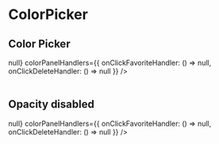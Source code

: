 
# ColorPicker

<Props of={ColorPicker} />

## Color Picker

<Playground>
  <div style={{
    position: 'absolute'
  }}>
    <ColorPicker
      colorValue='#fff'
      i18n={{
        label: 'color',
        clearButton: 'clear'
      }}
      favoriteColors={[]}
      onColorChange={() => null}
      colorPanelHandlers={{
        onClickFavoriteHandler: () => null,
        onClickDeleteHandler: () => null
      }}
    />
  </div>
</Playground>

<br />

## Opacity disabled

<Playground>
  <div style={{
    position: 'absolute'
  }}>
    <ColorPicker
      colorValue='#fff'
      disableOpacity
      i18n={{
        label: 'color',
        clearButton: 'clear'
      }}
      favoriteColors={[]}
      onColorChange={() => null}
      colorPanelHandlers={{
        onClickFavoriteHandler: () => null,
        onClickDeleteHandler: () => null
      }}
    />
  </div>
</Playground>
